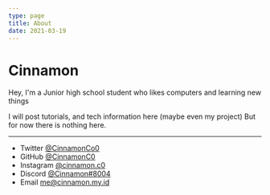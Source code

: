 ```yaml
---
type: page
title: About
date: 2021-03-19
---
```


# Cinnamon

Hey, I'm a Junior high school student who likes computers and learning new things

I will post tutorials, and tech information here (maybe even my project)
But for now there is nothing here.


---

- Twitter [@CinnamonCo0](https://twitter.com/CinnamonCo0)
- GitHub [@CinnamonC0](https://github.com/CinnamonC0)
- Instagram [@cinnamon.c0](https://www.instagram.com/cinnamon.c0)
- Discord [@Cinnamon#8004](https://discord.com/users/445430132933394432)
- Email me@cinnamon.my.id
